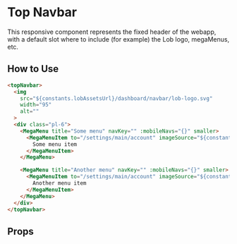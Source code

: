 
# Top Navbar

This responsive component represents the fixed header of the webapp, with a default slot where to include (for example) the Lob logo, megaMenus, etc.

<Preview>
  <Story id="components-top-navbar--primary" />
</Preview>

## How to Use

```html
<topNavbar>
  <img
    src="${constants.lobAssetsUrl}/dashboard/navbar/lob-logo.svg"
    width="95"
    alt=""
  >
  <div class="pl-6">
    <MegaMenu title="Some menu" navKey="" :mobileNavs="{}" smaller>
      <MegaMenuItem to="/settings/main/account" imageSource="${constants.lobAssetsUrl}/dashboard/navbar/settings.svg" small>
        Some menu item
      </MegaMenuItem>
    </MegaMenu>

    <MegaMenu title="Another menu" navKey="" :mobileNavs="{}" smaller>
      <MegaMenuItem to="/settings/main/account" imageSource="${constants.lobAssetsUrl}/dashboard/navbar/settings.svg" small>
        Another menu item
      </MegaMenuItem>
    </MegaMenu>
  </div>
</topNavbar>
```

## Props

<ArgsTable story={PRIMARY_STORY} />
